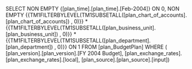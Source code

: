 SELECT     NON EMPTY {[plan_time].[plan_time].[Feb-2004]} ON 0,     NON EMPTY {{TM1FILTERBYLEVEL(TM1SUBSETALL([plan_chart_of_accounts].[plan_chart_of_accounts]) , 0)}}        *{{TM1FILTERBYLEVEL(TM1SUBSETALL([plan_business_unit].[plan_business_unit]) , 0)}}        *{{TM1FILTERBYLEVEL(TM1SUBSETALL([plan_department].[plan_department]) , 0)}} ON 1 FROM     [plan_BudgetPlan] WHERE (    [plan_version].[plan_version].[FY 2004 Budget],    [plan_exchange_rates].[plan_exchange_rates].[local],    [plan_source].[plan_source].[input])